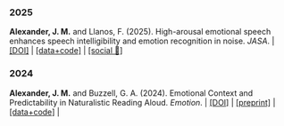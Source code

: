 <html>

<body>

<h3>2025</h3>

<p><strong>Alexander, J. M.</strong> and Llanos, F. (2025). High-arousal emotional speech enhances speech intelligibility and emotion recognition in noise. <i>JASA</i>. \| <a href="https://doi.org/10.1121/10.0036812">\[DOI\]</a> \| <a href="https://osf.io/g4kyh/">\[data+code\]</a> \| <a href="https://bsky.app/profile/je55bot.bsky.social/post/3lqqb2rh33c2i">\[social 🧵\]</a></p>

<h3>2024</h3>

<p><strong>Alexander, J. M.</strong> and Buzzell, G. A. (2024). Emotional Context and Predictability in Naturalistic Reading Aloud. <i>Emotion</i>. \| <a href="https://doi.org/10.1037/emo0001298">\[DOI\]</a> \| <a href="https://doi.org/10.31234/osf.io/dh8vp">\[preprint\]</a> \| <a href="https://osf.io/pn2hu/">\[data+code\]</a> \| </p>

</body>

</html>
